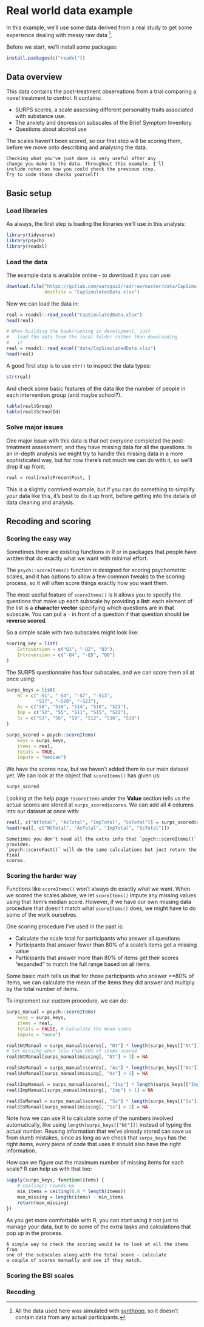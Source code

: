 # Real world data example

In this example, we'll use some data derived from a real study to get
some experience dealing with messy raw data [^simdata].

[^simdata]: All the data used here was simulated with
[synthpop](https://cran.r-project.org/web/packages/synthpop/index.html),
so it doesn't contain data from any actual participants.

Before we start, we'll install some packages:

```r
install.packages(c("readxl"))
```

## Data overview

This data contains the post-treatment observations from a trial
comparing a novel treatment to control. It contains:

* SURPS scores, a scale assessing different personality traits
  associated with substance use.
* The anxiety and depression subscales of the Brief Symptom Inventory
* Questions about alcohol use

The scales haven't been scored, so our first step will be scoring
them, before we move onto describing and analysing the data. 

```block
Checking what you've just done is very useful after any
change you make to the data. Throughout this example, I'll
include notes on how you could check the previous step.
Try to code those checks yourself!
```

## Basic setup

### Load libraries

As always, the first step is loading the libraries we'll use in this
analysis:

```r
library(tidyverse)
library(psych)
library(readxl)
```

### Load the data

The example data is available online - to download it you can use:

```r
download.file("https://gitlab.com/warsquid/rad/raw/master/data/CapSimulatedData.xlsx",
              destfile = "CapSimulatedData.xlsx")
```

Now we can load the data in:

```r
real = readxl::read_excel("CapSimulatedData.xlsx")
head(real)
```

```r
# When building the book/running in development, just
#   load the data from the local folder rather than downloading
#   it
real = readxl::read_excel("data/CapSimulatedData.xlsx")
head(real)
```

A good first step is to use `str()` to inspect the data types:

```r
str(real)
```

And check some basic features of the data like the number of people
in each intervention group (and maybe school?).

```r
table(real$Group)
table(real$SchoolId)
```

### Solve major issues

One major issue with this data is that not everyone completed the
post-treatment assessment, and they have missing data for all
the questions. In an in-depth analysis we might try to handle
this missing data in a more sophisticated way, but for now there's
not much we can do with it, so we'll drop it up front:

```r
real = real[real$PresentPost, ]
```

This is a slightly contrived example, but if you can do something
to simplify your data like this, it's best to do it up front,
before getting into the details of data cleaning and analysis.

## Recoding and scoring

### Scoring the easy way

Sometimes there are existing functions in R or in packages that people
have written that do exactly what we want with minimal effort.

The `psych::scoreItems()` function is designed for scoring psychometric
scales, and it has options to allow a few common tweaks to the scoring
process, so it will often score things exactly how you want them.

The most useful feature of `scoreItems()` is it allows you to specify the questions
that make up each subscale by providing a **list**: each element
of the list is a **character vector** specifying which questions
are in that subscale. You can put a `-` in front of a question
if that question should be **reverse scored**.

So a simple scale with two subscales might look like:

```r
scoring_key = list(
    Extraversion = c("Q1", "-Q2", "Q3"),
    Introversion = c("-Q4", "-Q5", "Q6")
)
```

The SURPS questionnaire has four subscales, and we can score them all at once
using:

```r
surps_keys = list(
    Nt = c("-S1", "-S4", "-S7", "-S13", 
           "S17", "-S20", "-S23"),
    As = c("S8", "S10", "S14", "S18", "S21"),
    Imp = c("S2", "S5", "S11", "S15", "S22"),
    Ss = c("S3", "S6", "S9", "S12", "S16", "S19")
)

surps_scored = psych::scoreItems(
    keys = surps_keys, 
    items = real,
    totals = TRUE,
    impute = "median")
```

We have the scores now, but we haven't added them to our main dataset yet.
We can look at the object that `scoreItems()` has given us:

```r
surps_scored
```

Looking at the help page `?scoreItems` under the **Value** section tells us the 
actual scores are stored at `surps_scored$scores`. We can add all 4 columns into
our dataset at once with:

```r
real[, c("NtTotal", "AsTotal", "ImpTotal", "SsTotal")] = surps_scored$scores
head(real[, c("NtTotal", "AsTotal", "ImpTotal", "SsTotal")])
```

```block
Sometimes you don't need all the extra info that `psych::scoreItems()` provides.
`psych::scoreFast()` will do the same calculations but just return the final
scores.
```

### Scoring the harder way

Functions like `scoreItems()` won't always do exactly what we want.
When we scored the scales above, we let `scoreItems()` impute any missing
values using that item's median score. However, if we have our own missing
data procedure that doesn't match what `scoreItems()` does, we might have
to do some of the work ourselves.

One scoring procedure I've used in the past is:

* Calculate the scale total for participants who answer all questions
* Participants that answer fewer than 80% of a scale's items get a missing value
* Participants that answer more than 80% of items get their scores "expanded"
  to match the full range based on all items.
  
Some basic math tells us that for those participants who answer >=80% of items,
we can calculate the mean of the items they did answer and multiply by the
total number of items.

To implement our custom procedure, we can do:

```r
surps_manual = psych::scoreItems(
    keys = surps_keys, 
    items = real,
    totals = FALSE, # Calculate the mean score
    impute = "none")

real$NtManual = surps_manual$scores[, "Nt"] * length(surps_keys[["Nt"]])
# Set missing when less than 80% of items scored
real$NtManual[surps_manual$missing[, "Nt"] > 1] = NA

real$AsManual = surps_manual$scores[, "As"] * length(surps_keys[["As"]])
real$AsManual[surps_manual$missing[, "As"] > 1] = NA

real$ImpManual = surps_manual$scores[, "Imp"] * length(surps_keys[["Imp"]])
real$ImpManual[surps_manual$missing[, "Imp"] > 1] = NA

real$SsManual = surps_manual$scores[, "Ss"] * length(surps_keys[["Ss"]])
real$SsManual[surps_manual$missing[, "Ss"] > 1] = NA
```

Note how we can use R to calculate some of the numbers involved automatically,
like using `length(surps_keys[["Nt"]])` instead of typing the actual number.
Reusing information that we've already stored can save us from dumb mistakes,
since as long as we check that `surps_keys` has the right items, every piece
of code that uses it should also have the right information.

How can we figure out the maximum number of missing items for each scale?
R can help us with that too:

```r
sapply(surps_keys, function(items) {
    # ceiling() rounds up
    min_items = ceiling(0.8 * length(items))
    max_missing = length(items) - min_items
    return(max_missing)
})
```

As you get more comfortable with R, you can start using it not just
to manage your data, but to do some of the extra tasks and calculations that
pop up in the process.

```block
A simple way to check the scoring would be to look at all the items from
one of the subscales along with the total score - calculate
a couple of scores manually and see if they match.
```

### Scoring the BSI scales

### Recoding

